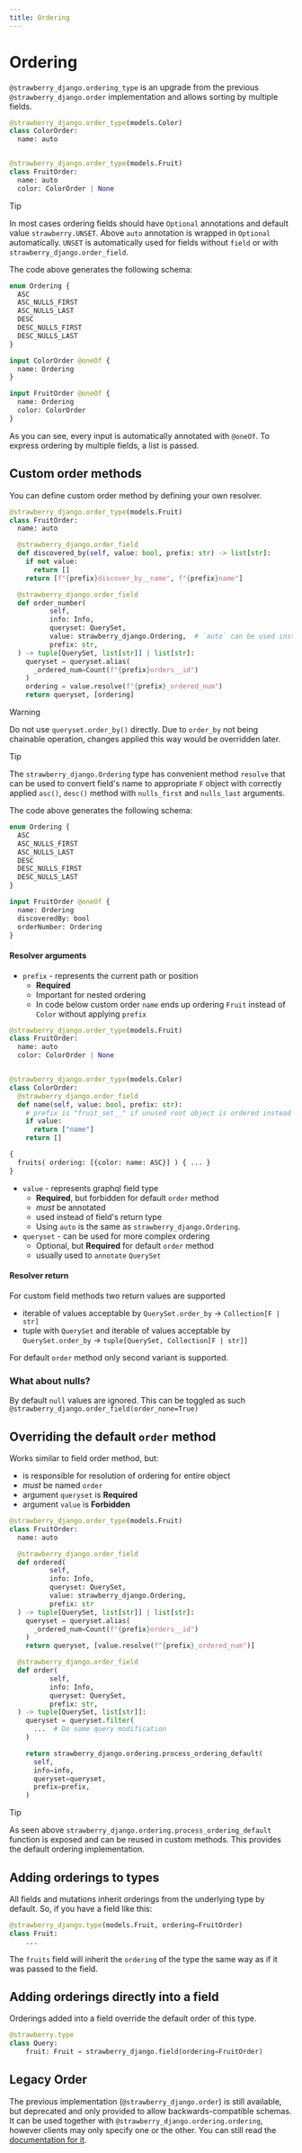 ```yaml
---
title: Ordering
---
```


# Ordering

`@strawberry_django.ordering_type` is an upgrade from the previous `@strawberry_django.order` implementation
and allows sorting by multiple fields.

```python title="types.py"
@strawberry_django.order_type(models.Color)
class ColorOrder:
  name: auto


@strawberry_django.order_type(models.Fruit)
class FruitOrder:
  name: auto
  color: ColorOrder | None
```

> [!TIP]
> In most cases ordering fields should have `Optional` annotations and default value `strawberry.UNSET`.
> Above `auto` annotation is wrapped in `Optional` automatically.
> `UNSET` is automatically used for fields without `field` or with `strawberry_django.order_field`.
> 


The code above generates the following schema:

```graphql title="schema.graphql"
enum Ordering {
  ASC
  ASC_NULLS_FIRST
  ASC_NULLS_LAST
  DESC
  DESC_NULLS_FIRST
  DESC_NULLS_LAST
}

input ColorOrder @oneOf {
  name: Ordering
}

input FruitOrder @oneOf {
  name: Ordering
  color: ColorOrder
}
```

As you can see, every input is automatically annotated with `@oneOf`. To express ordering by multiple fields, a
list is passed.

## Custom order methods

You can define custom order method by defining your own resolver.

```python title="types.py"
@strawberry_django.order_type(models.Fruit)
class FruitOrder:
  name: auto

  @strawberry_django.order_field
  def discovered_by(self, value: bool, prefix: str) -> list[str]:
    if not value:
      return []
    return [f"{prefix}discover_by__name", f"{prefix}name"]

  @strawberry_django.order_field
  def order_number(
          self,
          info: Info,
          queryset: QuerySet,
          value: strawberry_django.Ordering,  # `auto` can be used instead
          prefix: str,
  ) -> tuple[QuerySet, list[str]] | list[str]:
    queryset = queryset.alias(
      _ordered_num=Count(f"{prefix}orders__id")
    )
    ordering = value.resolve(f"{prefix}_ordered_num")
    return queryset, [ordering]
```

> [!WARNING]
> Do not use `queryset.order_by()` directly. Due to `order_by` not being chainable
> operation, changes applied this way would be overridden later.
> 


> [!TIP]
> The `strawberry_django.Ordering` type has convenient method `resolve` that can be used to
> convert field's name to appropriate `F` object with correctly applied `asc()`, `desc()` method
> with `nulls_first` and `nulls_last` arguments.
> 


The code above generates the following schema:

```graphql title="schema.graphql"
enum Ordering {
  ASC
  ASC_NULLS_FIRST
  ASC_NULLS_LAST
  DESC
  DESC_NULLS_FIRST
  DESC_NULLS_LAST
}

input FruitOrder @oneOf {
  name: Ordering
  discoveredBy: bool
  orderNumber: Ordering
}
```

#### Resolver arguments

- `prefix` - represents the current path or position
  - **Required**
  - Important for nested ordering
  - In code below custom order `name` ends up ordering `Fruit` instead of `Color` without applying `prefix`

```python title="Why prefix?"
@strawberry_django.order_type(models.Fruit)
class FruitOrder:
  name: auto
  color: ColorOrder | None


@strawberry_django.order_type(models.Color)
class ColorOrder:
  @strawberry_django.order_field
  def name(self, value: bool, prefix: str):
    # prefix is "fruit_set__" if unused root object is ordered instead
    if value:
      return ["name"]
    return []
```

```graphql
{
  fruits( ordering: [{color: name: ASC}] ) { ... }
}
```

- `value` - represents graphql field type
  - **Required**, but forbidden for default `order` method
  - *must* be annotated
  - used instead of field's return type
  - Using `auto` is the same as `strawberry_django.Ordering`.
- `queryset` - can be used for more complex ordering
  - Optional, but **Required** for default `order` method
  - usually used to `annotate` `QuerySet`

#### Resolver return

For custom field methods two return values are supported

- iterable of values acceptable by `QuerySet.order_by` -> `Collection[F | str]`
- tuple with `QuerySet` and iterable of values acceptable by `QuerySet.order_by` -> `tuple[QuerySet, Collection[F | str]]`

For default `order` method only second variant is supported.

### What about nulls?

By default `null` values are ignored. This can be toggled as such `@strawberry_django.order_field(order_none=True)`

## Overriding the default `order` method

Works similar to field order method, but:

- is responsible for resolution of ordering for entire object
- *must* be named `order`
- argument `queryset` is **Required**
- argument `value` is **Forbidden**

```python title="types.py"
@strawberry_django.order_type(models.Fruit)
class FruitOrder:
  name: auto

  @strawberry_django.order_field
  def ordered(
          self,
          info: Info,
          queryset: QuerySet,
          value: strawberry_django.Ordering,
          prefix: str
  ) -> tuple[QuerySet, list[str]] | list[str]:
    queryset = queryset.alias(
      _ordered_num=Count(f"{prefix}orders__id")
    )
    return queryset, [value.resolve(f"{prefix}_ordered_num")]

  @strawberry_django.order_field
  def order(
          self,
          info: Info,
          queryset: QuerySet,
          prefix: str,
  ) -> tuple[QuerySet, list[str]]:
    queryset = queryset.filter(
      ...  # Do some query modification
    )

    return strawberry_django.ordering.process_ordering_default(
      self,
      info=info,
      queryset=queryset,
      prefix=prefix,
    )

```

> [!TIP]
> As seen above `strawberry_django.ordering.process_ordering_default` function is exposed and can be
> reused in custom methods. This provides the default ordering implementation.
> 


## Adding orderings to types

All fields and mutations inherit orderings from the underlying type by default.
So, if you have a field like this:

```python title="types.py"
@strawberry_django.type(models.Fruit, ordering=FruitOrder)
class Fruit:
    ...
```

The `fruits` field will inherit the `ordering` of the type the same way as
if it was passed to the field.

## Adding orderings directly into a field

Orderings added into a field override the default order of this type.

```python title="schema.py"
@strawberry.type
class Query:
    fruit: Fruit = strawberry_django.field(ordering=FruitOrder)
```

## Legacy Order

The previous implementation (`@strawberry_django.order`) is still available, but deprecated and only provided to allow
backwards-compatible schemas. It can be used together with `@strawberry_django.ordering.ordering`, however clients
may only specify one or the other.
You can still read the [documentation for it](legacy-ordering).